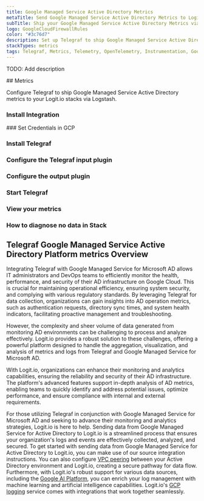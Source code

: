 ```yaml
---
title: Google Managed Service Active Directory Metrics
metaTitle: Send Google Managed Service Active Directory Metrics to Logit.io
subTitle: Ship your Google Managed Service Active Directory Metrics via Telegraf to your Logit.io Stack
logo: GoogleCloudFirewallRules
color: "#3c76d7"
description: Set up Telegraf to ship Google Managed Service Active Directory metrics to Logit.io. Use our Telegraf Google Managed Service Active Directory metrics example.
stackTypes: metrics
tags: Telegraf, Metrics, Telemetry, OpenTelemetry, Instrumentation, Google Managed Service Active Directory, Directory Services, Ad
---
```


TODO: Add description

<Steps>
  ## Metrics

  Configure Telegraf to ship Google Managed Service Active Directory metrics to your Logit.io stacks via Logstash.
  
  ### Install Integration
  <InstallIntegration/>
  ### Set Credentials in GCP

  <SetGCPCredentials intro="Google Managed Service for Microsoft Active Directory (AD) is a fully managed service offered by Google Cloud that provides a highly available and scalable solution for running Microsoft AD in the cloud. It allows organizations to leverage the capabilities of Microsoft AD for identity and access management, authentication, and authorization, while offloading the operational burden to Google Cloud."/>
  
  ### Install Telegraf

  <InstallTelegraf />

  ### Configure the Telegraf input plugin

  <TelegrafStackDriverInput metric_type="managedidentities.googleapis.com"/>

  ### Configure the output plugin

  <TelegrafOutputPlugin />

  ### Start Telegraf

  <StartTelegraf />

  ### View your metrics
  
  <LaunchStack 
    stackType="metrics" 
    source="Google_Managed_Service_Active_Directory_Metrics_via_Telegraf" 
    utmMedium="metrics" 
    utmCampaign="telegraf-GoogleManagedAdService-metrics" />

  ### How to diagnose no data in Stack

  <DiagnoseNoData />
</Steps>

## Telegraf Google Managed Service Active Directory Platform metrics Overview

Integrating Telegraf with Google Managed Service for Microsoft AD allows IT administrators 
and DevOps teams to efficiently monitor the health, performance, and security of their AD 
infrastructure on Google Cloud. This is crucial for maintaining operational efficiency, 
ensuring system security, and complying with various regulatory standards. By leveraging 
Telegraf for data collection, organizations can gain insights into AD operation metrics, 
such as authentication requests, directory sync times, and system health indicators, 
facilitating proactive management and troubleshooting.

However, the complexity and sheer volume of data generated from monitoring AD environments 
can be challenging to process and analyze effectively. Logit.io provides a robust solution 
to these challenges, offering a powerful platform designed to handle the aggregation, 
visualization, and analysis of metrics and logs from Telegraf and Google Managed Service for Microsoft AD. 

With Logit.io, organizations can enhance their monitoring and analytics capabilities, 
ensuring the reliability and security of their AD infrastructure. The platform's 
advanced features support in-depth analysis of AD metrics, enabling teams to quickly 
identify and address potential issues, optimize performance, and ensure compliance 
with internal and external requirements.

For those utilizing Telegraf in conjunction with Google Managed Service for Microsoft AD 
and seeking to advance their monitoring and analytics strategies, Logit.io is here to help. 
Sending data from Google Managed Service for Active Directory to Logit.io is a streamlined 
process that ensures your organization's logs and events are effectively collected, analyzed, 
and secured. To get started with sending data from Google Managed Service for Active Directory 
to Logit.io, you can make use of our source integration instructions. You can also configure 
[VPC peering](/integrations/infrastructure-metrics/google-cloud/vpc-telegraf-metrics) 
between your Active Directory environment and Logit.io, creating a secure pathway for data flow. 
Furthermore, with Logit.io's robust support for various data sources, including the 
[Google AI Platform](/integrations/infrastructure-metrics/google-cloud/ai-platform-telegraf-metrics), you can enrich 
your log management with machine learning and artificial intelligence capabilities. 
Logit.io's [GCP logging](https://logit.io/solutions/gcp-logging/) service comes with integrations that work together seamlessly.